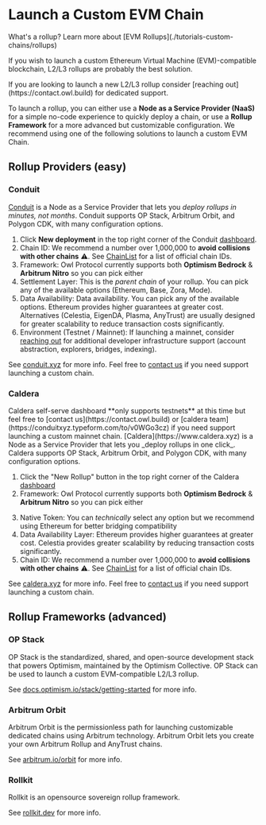 
# Launch a Custom EVM Chain
<Callout type="info">
  What's a rollup? Learn more about [EVM Rollups](./tutorials-custom-chains/rollups)
</Callout>

If you wish to launch a custom Ethereum Virtual Machine (EVM)-compatible blockchain, L2/L3 rollups are probably the best solution.

<Callout>
  If you are looking to launch a new L2/L3 rollup consider [reaching out](https://contact.owl.build) for dedicated support.
</Callout>

To launch a rollup, you can either use a **Node as a Service Provider (NaaS)** for a simple no-code experience to quickly deploy a chain, or use a **Rollup Framework** for a more advanced but customizable configuration. We recommend using one of the following solutions to launch a custom EVM Chain.


## Rollup Providers (easy)
### Conduit
[Conduit](https://conduit.xyz) is a Node as a Service Provider that lets you _deploy rollups in minutes, not months_.
Conduit supports OP Stack, Arbitrum Orbit, and Polygon CDK, with many configuration options.

1. Click **New deployment** in the top right corner of the Conduit [dashboard](https://app.conduit.xyz).
2. Chain ID: We recommend a number over 1,000,000 to **avoid collisions with other chains** ⚠️. See [ChainList](https://chainlist.org) for a list of official chain IDs.
3. Framework: Owl Protocol currently supports both **Optimism Bedrock** & **Arbitrum Nitro** so you can pick either
4. Settlement Layer: This is the _parent chain_ of your rollup. You can pick any of the available options (Ethereum, Base, Zora, Mode).
5. Data Availability: Data availability. You can pick any of the available options. Ethereum provides higher guarantees at greater cost. Alternatives (Celestia, EigenDA, Plasma, AnyTrust) are usually designed for greater scalability to reduce transaction costs significantly.
6. Environment (Testnet / Mainnet): If launching a mainnet, consider [reaching out](https://contact.owl.build) for additional developer infrastructure support (account abstraction, explorers, bridges, indexing).

See [conduit.xyz](https://conduit.xyz) for more info.
Feel free to [contact us](https://contact.owl.build) if you need support launching a custom chain.

<Screenshot src={conduitDeployRollup} alt="conduitDeployRollup" />

### Caldera
<Callout type="warning">
Caldera self-serve dashboard **only supports testnets** at this time but feel free to [contact us](https://contact.owl.build) or [caldera team](https://conduitxyz.typeform.com/to/v0WGo3cz) if you need support launching a custom mainnet chain.
</Callout>
[Caldera](https://www.caldera.xyz) is a Node as a Service Provider that lets you _deploy rollups in one click_.
Caldera supports OP Stack, Arbitrum Orbit, and Polygon CDK, with many configuration options.

1. Click the "New Rollup" button in the top right corner of the Caldera [dashboard](https://dashboard.caldera.xyz/)
2. Framework: Owl Protocol currently supports both **Optimism Bedrock** & **Arbitrum Nitro** so you can pick either

<Screenshot src={calderaDeployRollup12} alt="calderaDeployRollup12" />

3. Native Token: You can _technically_ select any option but we recommend using Ethereum for better bridging compatibility
4. Data Availability Layer: Ethereum provides higher guarantees at greater cost. Celestia provides greater scalability by reducing transaction costs significantly.
5. Chain ID: We recommend a number over 1,000,000 to **avoid collisions with other chains** ⚠️. See [ChainList](https://chainlist.org) for a list of official chain IDs.

<Screenshot src={calderaDeployRollup35} alt="calderaDeployRollup35" />

See [caldera.xyz](https://www.caldera.xyz) for more info.
Feel free to [contact us](https://contact.owl.build) if you need support launching a custom chain.

## Rollup Frameworks (advanced)

### OP Stack
OP Stack is the standardized, shared, and open-source development stack that powers Optimism, maintained by the Optimism Collective. OP Stack can be used to launch a custom EVM-compatible L2/L3 rollup.

See [docs.optimism.io/stack/getting-started](https://docs.optimism.io/stack/getting-started) for more info.

### Arbitrum Orbit
Arbitrum Orbit is the permissionless path for launching customizable dedicated chains using Arbitrum technology. Arbitrum Orbit lets you create your own Arbitrum Rollup and AnyTrust chains.

See [arbitrum.io/orbit](https://arbitrum.io/orbit) for more info.

### Rollkit
Rollkit is an opensource sovereign rollup framework.

See [rollkit.dev](https://rollkit.dev) for more info.
